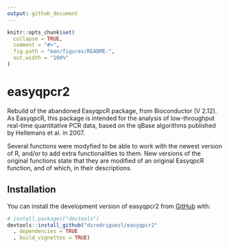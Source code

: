 ```yaml
---
output: github_document
---
```


<!-- README.md is generated from README.Rmd. Please edit that file -->

```r
knitr::opts_chunk$set(
  collapse = TRUE,
  comment = "#>",
  fig.path = "man/figures/README-",
  out.width = "100%"
)
```

# easyqpcr2

<!-- badges: start -->
<!-- badges: end -->

Rebuild of the abandoned EasyqpcR package, from Bioconductor (V 2.12).  
As EasyqpcR, this package is intended for the analysis of low-throughput 
real-time quantitative PCR data, based on the qBase algorithms published by
Hellemans et al. in 2007. 

Several functions were modyfied to be able to work with the newest version of R,
and/or to add extra functionalities to them. New versions of the original
functions state that they are modified of an original EasyqpcR function, and of
which, in their descriptions.

## Installation

You can install the development version of easyqpcr2 from [GitHub](https://github.com/) with:

``` r
# install.packages("devtools")
devtools::install_github("dsrodriguezl/easyqpcr2"
  , dependencies = TRUE
  , build_vignettes = TRUE)
```


